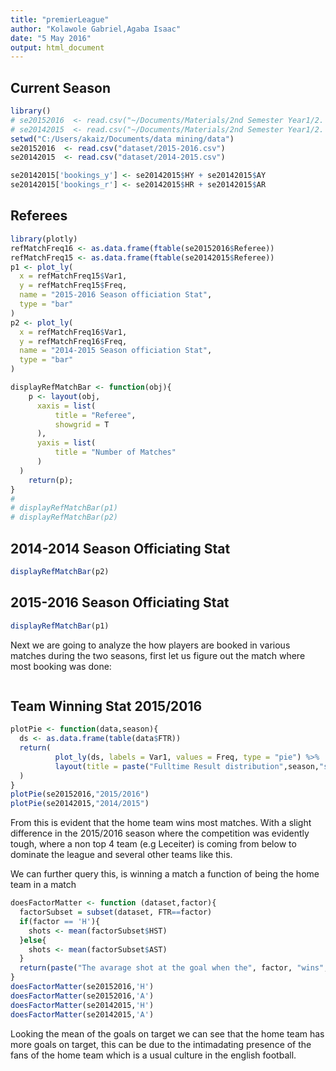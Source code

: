 ```yaml
---
title: "premierLeague"
author: "Kolawole Gabriel,Agaba Isaac"
date: "5 May 2016"
output: html_document
---
```




## Current Season

```r
library()
# se20152016  <- read.csv("~/Documents/Materials/2nd Semester Year1/2. Data Mining/project/dataset/2015-2016.csv")
# se20142015  <- read.csv("~/Documents/Materials/2nd Semester Year1/2. Data Mining/project/dataset/2014-2015.csv")
setwd("C:/Users/akaiz/Documents/data mining/data")
se20152016  <- read.csv("dataset/2015-2016.csv")
se20142015  <- read.csv("dataset/2014-2015.csv")

se20142015['bookings_y'] <- se20142015$HY + se20142015$AY 
se20142015['bookings_r'] <- se20142015$HR + se20142015$AR 

```

## Referees

```r
library(plotly)
refMatchFreq16 <- as.data.frame(ftable(se20152016$Referee)) 
refMatchFreq15 <- as.data.frame(ftable(se20142015$Referee)) 
p1 <- plot_ly(
  x = refMatchFreq15$Var1,
  y = refMatchFreq15$Freq,
  name = "2015-2016 Season officiation Stat",
  type = "bar"
)
p2 <- plot_ly(
  x = refMatchFreq16$Var1,
  y = refMatchFreq16$Freq,
  name = "2014-2015 Season officiation Stat",
  type = "bar"
)

displayRefMatchBar <- function(obj){
    p <- layout(obj,              
      xaxis = list(           
          title = "Referee",  
          showgrid = T        
      ),
      yaxis = list(           
          title = "Number of Matches"   
      )
  )
    return(p);
}
# 
# displayRefMatchBar(p1)
# displayRefMatchBar(p2)
```

## 2014-2014 Season Officiating Stat
```r
displayRefMatchBar(p2)
```

## 2015-2016 Season Officiating Stat
```r
displayRefMatchBar(p1)
```

Next we are going to analyze the how players are booked in various matches during the two seasons, first let us figure out the match where most booking was done:

```r

```

## Team Winning Stat 2015/2016
```r
plotPie <- function(data,season){
  ds <- as.data.frame(table(data$FTR))
  return(
          plot_ly(ds, labels = Var1, values = Freq, type = "pie") %>%
          layout(title = paste("Fulltime Result distribution",season,"season",sep=" "))
  )
}
plotPie(se20152016,"2015/2016")
plotPie(se20142015,"2014/2015")
```

From this is evident that the home team wins most matches. With a slight difference in the 2015/2016 season where the competition was evidently tough, where a non top 4 team (e.g Leceiter) is coming from below to dominate the league and several other teams like this.

We can further query this, is winning a match a function of being the home team in a match
```r
doesFactorMatter <- function (dataset,factor){
  factorSubset = subset(dataset, FTR==factor)
  if(factor == 'H'){
    shots <- mean(factorSubset$HST)
  }else{
    shots <- mean(factorSubset$AST)
  }
  return(paste("The avarage shot at the goal when the", factor, "wins", shots, sep= " "))
}
doesFactorMatter(se20152016,'H')
doesFactorMatter(se20152016,'A')
doesFactorMatter(se20142015,'H')
doesFactorMatter(se20142015,'A')

```

Looking the mean of the goals on target we can see that the home team has more goals on target, this can be due to the intimadating presence of the fans of the home team which is a usual culture in the english football.

